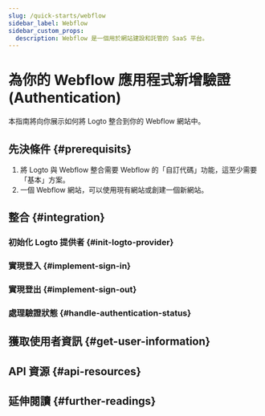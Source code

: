 ```yaml
---
slug: /quick-starts/webflow
sidebar_label: Webflow
sidebar_custom_props:
  description: Webflow 是一個用於網站建設和託管的 SaaS 平台。
---
```




# 為你的 Webflow 應用程式新增驗證 (Authentication)

本指南將向你展示如何將 Logto 整合到你的 Webflow 網站中。

<GuideTip />

## 先決條件 \{#prerequisits}

1. 將 Logto 與 Webflow 整合需要 Webflow 的「自訂代碼」功能，這至少需要「基本」方案。
2. 一個 Webflow 網站，可以使用現有網站或創建一個新網站。

## 整合 \{#integration}

### 初始化 Logto 提供者 \{#init-logto-provider}

<InitClient />

### 實現登入 \{#implement-sign-in}

<ImplementSignIn />

### 實現登出 \{#implement-sign-out}

<ImplementSignOut />

### 處理驗證狀態 \{#handle-authentication-status}

<HandleAuthenticationStatus />

<Checkpoint />

## 獲取使用者資訊 \{#get-user-information}

<GetUserInformation />

## API 資源 \{#api-resources}

<ApiResources />

## 延伸閱讀 \{#further-readings}

<FurtherReadings />